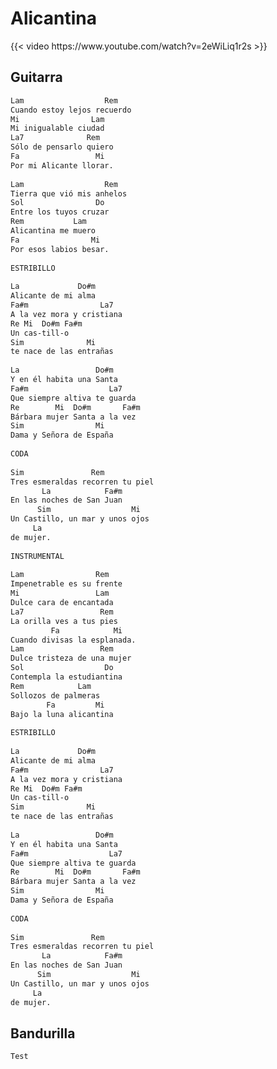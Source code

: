 # Alicantina


{{< video https://www.youtube.com/watch?v=2eWiLiq1r2s >}}

::: {.panel-tabset}
## Guitarra
```.markdown
Lam  	             Rem
Cuando estoy lejos recuerdo
Mi             	  Lam
Mi inigualable ciudad
La7  	         Rem
Sólo de pensarlo quiero
Fa  	           Mi
Por mi Alicante llorar.
 
Lam  	             Rem 
Tierra que vió mis anhelos 
Sol  	           Do 
Entre los tuyos cruzar 
Rem  	      Lam 
Alicantina me muero 
Fa  	          Mi
Por esos labios besar.
 
ESTRIBILLO
 
La  	       Do#m 
Alicante de mi alma 
Fa#m  	            La7 
A la vez mora y cristiana 
Re Mi  Do#m Fa#m 
Un cas-till-o
Sim  	         Mi 
te nace de las entrañas 
 
La  	           Do#m 
Y en él habita una Santa 
Fa#m  	              La7 
Que siempre altiva te guarda 
Re  	  Mi  Do#m  	 Fa#m 
Bárbara mujer Santa a la vez 
Sim  	           Mi 
Dama y Señora de España 
 
CODA
 
Sim  	          Rem 
Tres esmeraldas recorren tu piel 
       La            Fa#m 
En las noches de San Juan 
      Sim  	               Mi 
Un Castillo, un mar y unos ojos 
     La
de mujer. 
 
INSTRUMENTAL
 
Lam  	           Rem 
Impenetrable es su frente 
Mi  	           Lam 
Dulce cara de encantada 
La7  	            Rem 
La orilla ves a tus	pies 
         Fa  	       Mi 
Cuando divisas la esplanada. 
Lam  	            Rem 
Dulce tristeza de una mujer 
Sol  	             Do 
Contempla la estudiantina 
Rem  	       Lam 
Sollozos de palmeras 
        Fa  	   Mi 
Bajo la luna alicantina 
 
ESTRIBILLO
 
La  	       Do#m 
Alicante de mi alma 
Fa#m  	            La7 
A la vez mora y cristiana 
Re Mi  Do#m Fa#m 
Un cas-till-o
Sim  	         Mi 
te nace de las entrañas 
 
La  	           Do#m 
Y en él habita una Santa 
Fa#m  	              La7 
Que siempre altiva te guarda 
Re  	  Mi  Do#m  	 Fa#m 
Bárbara mujer Santa a la vez 
Sim  	           Mi 
Dama y Señora de España 
 
CODA
 
Sim  	          Rem 
Tres esmeraldas recorren tu piel 
       La            Fa#m 
En las noches de San Juan 
      Sim  	               Mi
Un Castillo, un mar y unos ojos
     La
de mujer. 
```
   
## Bandurilla
```.markdown
Test
```
:::
